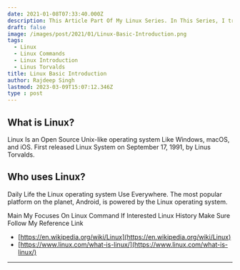 ```yaml
---
date: 2021-01-08T07:33:40.000Z
description: This Article Part Of My Linux Series. In This Series, I try to Cover Lots of commands. If You are Beginner and Interested To Learn Linux Commands. Then follow it.
draft: false
image: /images/post/2021/01/Linux-Basic-Introduction.png
tags:
  - Linux
  - Linux Commands
  - Linux Introduction
  - Linus Torvalds
title: Linux Basic Introduction
author: Rajdeep Singh
lastmod: 2023-03-09T15:07:12.346Z
type : post
---
```


## What is Linux?

Linux Is an Open Source Unix-like operating system Like Windows, macOS, and iOS.
First released Linux System on September 17, 1991, by Linus Torvalds.

## Who uses Linux?

Daily Life the Linux operating system Use Everywhere. The most popular platform
on the planet, Android, is powered by the Linux operating system.

Main My Focuses On Linux Command If Interested Linux History Make Sure Follow My
Reference Link

- [https://en.wikipedia.org/wiki/Linux](https://en.wikipedia.org/wiki/Linux)
- [https://www.linux.com/what-is-linux/](https://www.linux.com/what-is-linux/)

---
